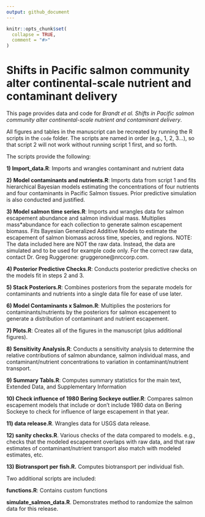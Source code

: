 ```yaml
---
output: github_document
---
```


<!-- README.md is generated from README.Rmd. Please edit that file -->

```r
knitr::opts_chunk$set(
  collapse = TRUE,
  comment = "#>"
)
```

# Shifts in Pacific salmon community alter continental-scale nutrient and contaminant delivery

This page provides data and code for *Brandt et al. Shifts in Pacific salmon community alter continental-scale nutrient and contaminant delivery*.

All figures and tables in the manuscript can be recreated by running the R scripts in the `code` folder. The scripts are named in order (e.g., 1, 2, 3...), so that script 2 will not work without running script 1 first, and so forth.

The scripts provide the following:

**1) Import_data.R**: Imports and wrangles contaminant and nutrient data

**2)** **Model contaminants and nutrients.R**: Imports data from script 1 and fits hierarchical Bayesian models estimating the concentrations of four nutrients and four contaminants in Pacific Salmon tissues. Prior predictive simulation is also conducted and justified.

**3) Model salmon time series.R**: Imports and wrangles data for salmon escapement abundance and salmon individual mass. Multiplies mass\*abundance for each collection to generate salmon escapement biomass. Fits Bayesian Generalized Additive Models to estimate the escapement of salmon biomass across time, species, and regions. NOTE: The data included here are NOT the raw data. Instead, the data are simulated and to be used for example code only. For the correct raw data, contact Dr. Greg Ruggerone: gruggerone\@nrccorp.com.

**4) Posterior Predictive Checks.R**: Conducts posterior predictive checks on the models fit in steps 2 and 3.

**5) Stack Posteriors.R**: Combines posteriors from the separate models for contaminants and nutrients into a single data file for ease of use later.

**6) Model Contaminants x Salmon.R**: Multiplies the posteriors for contaminants/nutrients by the posteriors for salmon escapement to generate a distribution of contaminant and nutrient escapement.

**7) Plots.R**: Creates all of the figures in the manuscript (plus additional figures).

**8) Sensitivity Analysis.R**: Conducts a sensitivity analysis to determine the relative contributions of salmon abundance, salmon individual mass, and contaminant/nutrient concentrations to variation in contaminant/nutrient transport.

**9) Summary Tabls.R**: Computes summary statistics for the main text, Extended Data, and Supplementary Information

**10) Check influence of 1980 Bering Sockeye outlier.R**: Compares salmon escapement models that include or don't include 1980 data on Bering Sockeye to check for influence of large escapement in that year.

**11) data release.R**. Wrangles data for USGS data release.

**12) sanity checks.R**. Various checks of the data compared to models. e.g., checks that the modeled escapement overlaps with raw data, and that raw estimates of contaminant/nutrient transport also match with modeled estimates, etc.

**13) Biotransport per fish.R.** Computes biotransport per individual fish.

Two additional scripts are included:

**functions.R**: Contains custom functions

**simulate_salmon_data.R**. Demonstrates method to randomize the salmon data for this release.
